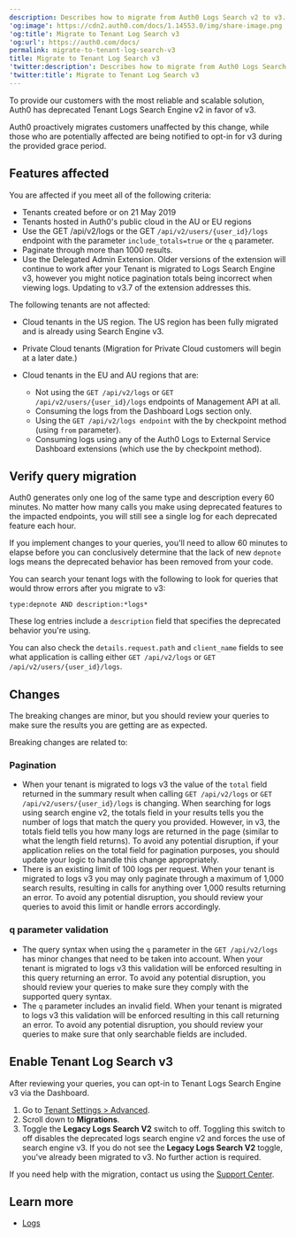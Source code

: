 ```yaml
---
description: Describes how to migrate from Auth0 Logs Search v2 to v3.
'og:image': https://cdn2.auth0.com/docs/1.14553.0/img/share-image.png
'og:title': Migrate to Tenant Log Search v3
'og:url': https://auth0.com/docs/
permalink: migrate-to-tenant-log-search-v3
title: Migrate to Tenant Log Search v3
'twitter:description': Describes how to migrate from Auth0 Logs Search v2 to v3.
'twitter:title': Migrate to Tenant Log Search v3
---
```

To provide our customers with the most reliable and scalable solution, Auth0 has deprecated Tenant Logs Search Engine v2 in favor of v3.

Auth0 proactively migrates customers unaffected by this change, while those who are potentially affected are being notified to opt-in for v3 during the provided grace period.

## Features affected

You are affected if you meet all of the following criteria:

* Tenants created before or on 21 May 2019
* Tenants hosted in Auth0's public cloud in the AU or EU regions
* Use the GET /api/v2/logs or the GET `/api/v2/users/{user_id}/logs` endpoint with the parameter `include_totals=true` or the `q` parameter.
* Paginate through more than 1000 results.
* Use the Delegated Admin Extension. Older versions of the extension will continue to work after your Tenant is migrated to Logs Search Engine v3, however you might notice pagination totals being incorrect when viewing logs. Updating to v3.7 of the extension addresses this.

The following tenants are not affected:

* Cloud tenants in the US region. The US region has been fully migrated and is already using Search Engine v3.
* Private Cloud tenants (Migration for Private Cloud customers will begin at a later date.)
* Cloud tenants in the EU and AU regions that are:

  + Not using the `GET /api/v2/logs` or `GET /api/v2/users/{user_id}/logs` endpoints of Management API at all.
  + Consuming the logs from the Dashboard Logs section only.
  + Using the `GET /api/v2/logs endpoint` with the by checkpoint method (using `from` parameter).
  + Consuming logs using any of the Auth0 Logs to External Service Dashboard extensions (which use the by checkpoint method).

## Verify query migration

Auth0 generates only one log of the same type and description every 60 minutes. No matter how many calls you make using deprecated features to the impacted endpoints, you will still see a single log for each deprecated feature each hour.

If you implement changes to your queries, you'll need to allow 60 minutes to elapse before you can conclusively determine that the lack of new `depnote` logs means the deprecated behavior has been removed from your code.

You can search your tenant logs with the following to look for queries that would throw errors after you migrate to v3:

`type:depnote AND description:*logs*`

These log entries include a `description` field that specifies the deprecated behavior you're using.

You can also check the `details.request.path` and `client_name` fields to see what application is calling either `GET /api/v2/logs` or `GET /api/v2/users/{user_id}/logs`.

## Changes

The breaking changes are minor, but you should review your queries to make sure the results you are getting are as expected.

Breaking changes are related to:

### Pagination

* When your tenant is migrated to logs v3 the value of the `total` field returned in the summary result when calling `GET /api/v2/logs` or `GET /api/v2/users/{user_id}/logs` is changing. When searching for logs using search engine v2, the totals field in your results tells you the number of logs that match the query you provided. However, in v3, the totals field tells you how many logs are returned in the page (similar to what the length field returns). To avoid any potential disruption, if your application relies on the total field for pagination purposes, you should update your logic to handle this change appropriately.
* There is an existing limit of 100 logs per request. When your tenant is migrated to logs v3 you may only paginate through a maximum of 1,000 search results, resulting in calls for anything over 1,000 results returning an error. To avoid any potential disruption, you should review your queries to avoid this limit or handle errors accordingly.

### q parameter validation

* The query syntax when using the `q` parameter in the `GET /api/v2/logs` has minor changes that need to be taken into account. When your tenant is migrated to logs v3 this validation will be enforced resulting in this query returning an error. To avoid any potential disruption, you should review your queries to make sure they comply with the supported query syntax.
* The `q` parameter includes an invalid field. When your tenant is migrated to logs v3 this validation will be enforced resulting in this call returning an error. To avoid any potential disruption, you should review your queries to make sure that only searchable fields are included.

## Enable Tenant Log Search v3

After reviewing your queries, you can opt-in to Tenant Logs Search Engine v3 via the Dashboard.

1. Go to [Tenant Settings > Advanced](https://manage.auth0.com/#/tenant/advanced).
2. Scroll down to **Migrations**.
3. Toggle the **Legacy Logs Search V2** switch to off. Toggling this switch to off disables the deprecated logs search engine v2 and forces the use of search engine v3. If you do not see the **Legacy Logs Search V2** toggle, you've already been migrated to v3. No further action is required.

If you need help with the migration, contact us using the [Support Center](https://support.auth0.com/).

## Learn more

* [Logs](/docs/deploy-monitor/logs)